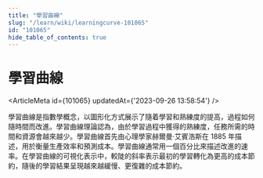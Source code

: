 ```yaml
---
title: "學習曲線"
slug: "/learn/wiki/learningcurve-101065"
id: "101065"
hide_table_of_contents: true
---
```



# 學習曲線

<ArticleMeta id={101065} updatedAt={'2023-09-26 13:58:54'} />
<div className='border-solid border-b border-t-0 my-4 border-[var(--ifm-color-gray-300)]' />

學習曲線是指數學概念，以圖形化方式展示了隨着學習和熟練度的提高，過程如何隨時間而改進。學習曲線理論認為，由於學習過程中獲得的熟練度，任務所需的時間和資源會越來越少。學習曲線首先由心理學家赫爾曼·艾賓浩斯在 1885 年描述，用於衡量生產效率和預測成本。學習曲線通常用一個百分比來描述改進的速率。在學習曲線的可視化表示中，較陡的斜率表示最初的學習轉化為更高的成本節約，隨後的學習結果呈現越來越緩慢、更復雜的成本節約。
